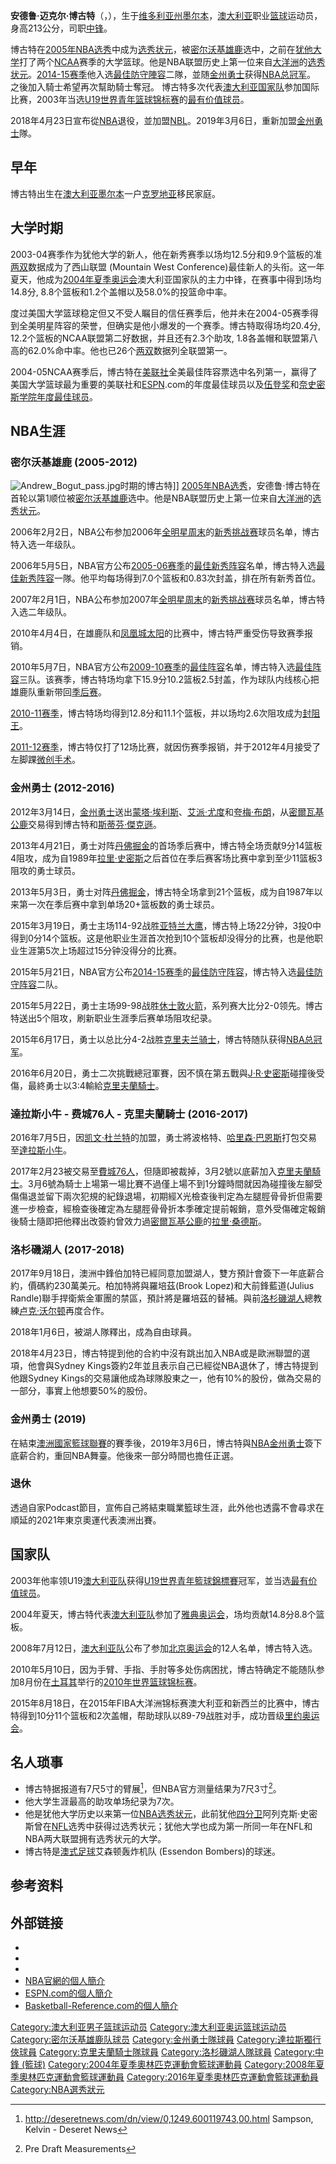 {{noteTA|G1=NBA|T=zh-cn:安德鲁·博古特|1=zh-hans:安德鲁·博古特|2=zh-hans:悉尼国王队;zh-hant:悉尼帝王隊}}
{{Infobox NBA Player
| name = 安德鲁·博古特<br />Andrew Bogut
| image = Andrew Bogut 2013-03-06.jpg
| position = [[中锋_(篮球)|中锋]]/[[大前鋒|大前鋒]]
| league = [[NBA|NBA]]
| team = 
| number = 12
| height_ft = 7
| height_in = 0
| weight_lb = 260
| nationality = {{AUS}}
| birth_date = {{birth date and age|1984|11|28}}
| birth_place = {{AUS}}[[墨尔本|墨尔本]]
| college = [[犹他大学|犹他大学]]
| highschool = 
| draft_round = 1
| draft_pick = 1
| draft_year = 2005
| draft_team = [[密尔沃基雄鹿|密尔沃基雄鹿]]
| career_start = 2005年
| career_end   = 2020年
| years1       = {{nbay|2005|start}}–{{nbay|2011|end}} 
| team1        = [[密爾瓦基公鹿|密爾瓦基公鹿]]
| years2       = {{nbay|2011|end}}–{{nbay|2015|end}}
| team2        = [[金州勇士|金州勇士]]
| years3       = {{nbay|2016|full=y}}
| team3        = [[達拉斯小牛|達拉斯小牛]]
| years4       = {{nbay|2016|end}}
| team4        = [[克里夫蘭騎士|克里夫蘭騎士]]
| years5       = {{nbay|2017|full=y}}
| team5        = [[洛杉磯湖人|洛杉磯湖人]]
| years6       = 2018–2020
| team6        = {{tsl|en|Sydney Kings|雪梨國王隊}}
| years7       = {{nbay|2018|end}}
| team7        = [[金州勇士|金州勇士]]
| awards =
* [[NBA總冠軍|NBA總冠軍]]（[[2015年NBA總決賽|2015]]）
* [[NBA最佳防守陣容|NBA最佳防守陣容第二隊]]（{{nbay|2014|end}}）
* [[NBA歷屆封阻王|NBA阻攻王]]（{{nbay|2010|end}}）
* [[NBA最佳陣容|NBA最佳陣容第三隊]]（{{nbay|2009|end}}）
* [[NBA最佳新秀阵容|NBA最佳新秀阵容第一隊]]（{{nbay|2005|end}}）
* [[NBL最有價值球員|NBL最有價值球員]] (2018)
* [[NBL最佳防守球員|NBL最佳防守球員]] (2018)
* 代表{{link-en|NCAA全美最佳陣容|NCAA Men's Basketball All-Americans}}第一隊（{{link-en|2005年NCAA全美最佳陣容|2005 NCAA Men's Basketball All-Americans|2005}}）
* {{tsl|en|Oscar Robertson Trophy|奧斯卡·羅伯森獎}}（2005）
* [[奈史密斯学院年度最佳球员|奈史密斯学院年度最佳球员]]（2005）
* {{tsl|en|John R. Wooden Award|约翰·伍登奖}}（2005）
* {{tsl|en|Mountain West Conference Men's Basketball Player of the Year|西山联盟年度最佳球员}}（2005）
* [[西山联盟|西山联盟]]最佳新秀（2004）
* 4號球衣於[[犹他大学|犹他大学]]退役
* [[U19世界青年籃球錦標賽|U19世界青年籃球錦標賽]]MVP（2003）
| nba_profile = andrew_bogut
| bbr         = bogutan01
| letter      = b
| medal_templates = 
{{MedalCountry|{{AUS}}}}
{{MedalSport|男子籃球}}
{{MedalCompetition|[[U19世界青年籃球錦標賽|U19世界青年籃球錦標賽]]}}
{{MedalGold|{{tsl|en|2003 FIBA Under-19 World Championship|2003年U19世界青年籃球錦標賽|2003年希腊}}|[[澳大利亚国家男子篮球队|国家队]]}}
}}
'''安德鲁·迈克尔·博古特'''（{{lang-en|'''Andrew Michael Bogut'''}}，{{bd|1984年|11月28日||}}），生于[[维多利亚州|维多利亚州]][[墨尔本|墨尔本]]，[[澳大利亚|澳大利亚]]职业[[篮球|篮球]]运动员，身高213公分，司职[[中锋_(篮球)|中锋]]。

博古特在[[2005年NBA选秀|2005年NBA选秀]]中成为[[NBA选秀状元列表|选秀状元]]，被[[密尔沃基雄鹿|密尔沃基雄鹿]]选中，之前在[[犹他大学|犹他大学]]打了两个[[NCAA|NCAA]]赛季的大学篮球。他是NBA联盟历史上第一位来自[[大洋洲|大洋洲]]的[[NBA选秀状元列表|选秀状元]]。[[2014-15_NBA赛季|2014-15赛季]]他入选[[NBA最佳防守陣容|最佳防守陣容]]二隊，並随[[金州勇士|金州勇士]]获得[[NBA总冠军|NBA总冠军]]。
之後加入騎士希望再次幫助騎士奪冠。 
博古特多次代表[[澳大利亚国家男子篮球队|澳大利亚国家队]]参加国际比赛，2003年当选[[U19世界青年篮球锦标赛|U19世界青年篮球锦标赛]]的[[最有价值球员|最有价值球员]]。

2018年4月23日宣布從[[NBA|NBA]]退役，並加盟[[澳洲國家籃球聯賽|NBL]]{{tsl|en|Sydney Kings|雪梨國王隊}}。2019年3月6日，重新加盟[[金州勇士|金州勇士]]隊。

== 早年 ==
博古特出生在[[澳大利亚|澳大利亚]][[墨尔本|墨尔本]]一户[[克罗地亚|克罗地亚]]移民家庭。

== 大学时期 ==
2003-04赛季作为犹他大学的新人，他在新秀赛季以场均12.5分和9.9个篮板的准[[两双|两双]]数据成为了西山联盟 (Mountain West Conference)最佳新人的头衔。这一年夏天，他成为[[2004年夏季奥运会|2004年夏季奥运会]]澳大利亚国家队的主力中锋，在赛事中得到场均14.8分, 8.8个篮板和1.2个盖帽以及58.0%的投篮命中率。

度过美国大学篮球稳定但又不受人瞩目的信任赛季后，他并未在2004-05赛季得到全美明星阵容的荣誉，但确实是他小爆发的一个赛季。博古特取得场均20.4分, 12.2个篮板的NCAA联盟第二好数据，并且还有2.3个助攻, 1.8各盖帽和联盟第八高的62.0%命中率。他也已26个[[两双|两双]]数据列全联盟第一。 

2004-05NCAA赛季后，博古特在[[美联社|美联社]]全美最佳阵容票选中名列第一，赢得了美国大学篮球最为重要的美联社和[[ESPN|ESPN]].com的年度最佳球员以及[[约翰·R·伍登奖|伍登奖]]和[[奈史密斯学院年度最佳球员|奈史密斯学院年度最佳球员]]。

== NBA生涯 ==
=== 密尔沃基雄鹿 (2005-2012) ===
[[File:Andrew_Bogut_pass.jpg|thumb]]时期的博古特]]
[[2005年NBA选秀|2005年NBA选秀]]，安德鲁·博古特在首轮以第1顺位被[[密尔沃基雄鹿|密尔沃基雄鹿]]选中。他是NBA联盟历史上第一位来自[[大洋洲|大洋洲]]的[[NBA选秀状元列表|选秀状元]]。

2006年2月2日，NBA公布参加2006年[[NBA全明星周末|全明星周末]]的[[NBA新秀挑战赛|新秀挑战赛]]球员名单，博古特入选一年级队。

2006年5月5日，NBA官方公布[[2005-06_NBA赛季|2005-06赛季]]的[[NBA最佳新秀阵容|最佳新秀阵容]]名单，博古特入选[[NBA最佳新秀阵容|最佳新秀阵容]]一隊。他平均每场得到7.0个篮板和0.83次封盖，排在所有新秀首位。

2007年2月1日，NBA公布参加2007年[[NBA全明星周末|全明星周末]]的[[NBA新秀挑战赛|新秀挑战赛]]球员名单，博古特入选二年级队。

2010年4月4日，在雄鹿队和[[凤凰城太阳|凤凰城太阳]]的比赛中，博古特严重受伤导致赛季报销。 

2010年5月7日，NBA官方公布[[2009-10_NBA赛季|2009-10赛季]]的[[NBA最佳阵容|最佳阵容]]名单，博古特入选[[NBA最佳阵容|最佳阵容]]三队。该赛季，博古特场均拿下15.9分10.2篮板2.5封盖，作为球队内线核心把雄鹿队重新带回[[NBA季后赛|季后赛]]。

[[2010-11_NBA赛季|2010-11赛季]]，博古特场均得到12.8分和11.1个篮板，并以场均2.6次阻攻成为[[NBA歷屆封阻王|封阻王]]。  

[[2011-12_NBA赛季|2011-12赛季]]，博古特仅打了12场比赛，就因伤赛季报销，并于2012年4月接受了左脚踝[[微创手术|微创手术]]。

=== 金州勇士 (2012-2016) ===
2012年3月14日，[[金州勇士|金州勇士]]送出[[蒙塔·埃利斯|蒙塔·埃利斯]]、[[艾派·尤度|艾派·尤度]]和[[夸梅·布朗|夸梅·布朗]]，从[[密爾瓦基公鹿|密爾瓦基公鹿]]交易得到博古特和[[斯蒂芬·傑克遜|斯蒂芬·傑克遜]]。

2013年4月21日，勇士对阵[[丹佛掘金|丹佛掘金]]的首场季后赛中，博古特全场贡献9分14篮板4阻攻，成为自1989年[[拉里·史密斯|拉里·史密斯]]之后首位在季后赛客场比赛中拿到至少11篮板3阻攻的勇士球员。

2013年5月3日，勇士对阵[[丹佛掘金|丹佛掘金]]，博古特全场拿到21个篮板，成为自1987年以来第一次在季后赛中拿到单场20+篮板数的勇士球员。

2015年3月19日，勇士主场114-92战胜[[亚特兰大鹰|亚特兰大鹰]]，博古特上场22分钟，3投0中得到0分14个篮板。这是他职业生涯首次抢到10个篮板却没得分的比赛，也是他职业生涯第5次上场超过15分钟没得分的比赛。

2015年5月21日，NBA官方公布[[2014-15_NBA赛季|2014-15赛季]]的[[NBA最佳防守阵容|最佳防守阵容]]，博古特入选[[NBA最佳防守阵容|最佳防守阵容]]二队。

2015年5月22日，勇士主场99-98战胜[[休士敦火箭|休士敦火箭]]，系列赛大比分2-0领先。博古特送出5个阻攻，刷新职业生涯季后赛单场阻攻纪录。

2015年6月17日，勇士以总比分4-2战胜[[克里夫兰骑士|克里夫兰骑士]]，博古特随队获得[[NBA总冠军|NBA总冠军]]。

2016年6月20日，勇士二次挑戰總冠軍賽，因不慎在第五戰與[[J·R·史密斯|J·R·史密斯]]碰撞後受傷，最終勇士以3:4輸給[[克里夫蘭騎士|克里夫蘭騎士]]。

=== 達拉斯小牛 - 费城76人 - 克里夫蘭騎士 (2016-2017) ===
2016年7月5日，因[[凯文·杜兰特|凯文·杜兰特]]的加盟，勇士將波格特、[[哈里森·巴恩斯|哈里森·巴恩斯]]打包交易至[[達拉斯小牛|達拉斯小牛]]。

2017年2月23被交易至[[費城76人|費城76人]]，但隨即被裁掉，3月2號以底薪加入[[克里夫蘭騎士|克里夫蘭騎士]]。3月6號為騎士上場第一場比賽不過僅上場不到1分鐘時間就因為碰撞後左腳受傷傷退並留下兩次犯規的紀錄退場，初期經X光檢查後判定為左腿脛骨骨折但需要進一步檢查，經檢查後確定為左腿脛骨骨折本季確定提前報銷，意外受傷確定報銷後騎士隨即把他釋出改簽約曾效力過[[密爾瓦基公鹿|密爾瓦基公鹿]]的[[拉里·桑德斯|拉里·桑德斯]]。

=== 洛杉磯湖人 (2017-2018) ===
2017年9月18日，澳洲中鋒伯加特已經同意加盟湖人，雙方預計會簽下一年底薪合約，價碼約230萬美元。柏加特將與羅培茲(Brook Lopez)和大前鋒藍道(Julius Randle)聯手捍衛紫金軍團的禁區，預計將是羅培茲的替補。與前[[洛杉磯湖人|洛杉磯湖人]]總教練[[卢克·沃尔顿|卢克·沃尔顿]]再度合作。

2018年1月6日，被湖人隊釋出，成為自由球員。

2018年4月23日，博古特提到他的合約中沒有跳出加入NBA或是歐洲聯盟的選項，他會與Sydney Kings簽約2年並且表示自己已經從NBA退休了，博古特提到他跟Sydney Kings的交易讓他成為球隊股東之一，他有10%的股份，做為交易的
一部分，事實上他想要50%的股份。

=== 金州勇士 (2019) ===
在結束[[澳洲國家籃球聯賽|澳洲國家籃球聯賽]]的賽季後，2019年3月6日，博古特與[[NBA|NBA]][[金州勇士|金州勇士]]簽下底薪合約，重回NBA舞臺。他後來一部分時間也擔任正選。

===退休===
透過自家Podcast節目，宣佈自己將結束職業籃球生涯，此外他也透露不會尋求在順延的2021年東京奧運代表澳洲出賽。

== 国家队 ==
2003年他率领U19[[澳大利亚国家男子篮球队|澳大利亚队]]获得[[U19世界青年籃球錦標賽|U19世界青年籃球錦標賽]]冠军，並当选[[最有价值球员|最有价值球员]]。

2004年夏天，博古特代表[[澳大利亚国家男子篮球队|澳大利亚队]]参加了[[2004年夏季奥林匹克运动会|雅典奥运会]]，场均贡献14.8分8.8个篮板。 

2008年7月12日，[[澳大利亚国家男子篮球队|澳大利亚队]]公布了参加[[2008年夏季奥林匹克运动会|北京奥运会]]的12人名单，博古特入选。 

2010年5月10日，因为手臂、手指、手肘等多处伤病困扰，博古特确定不能随队参加8月份在[[土耳其|土耳其]]举行的[[2010年世界篮球锦标赛|2010年世界篮球锦标赛]]。

2015年8月18日，在2015年FIBA大洋洲锦标赛澳大利亚和新西兰的比赛中，博古特得到10分11个篮板和2次盖帽，帮助球队以89-79战胜对手，成功晋级[[2016年夏季奥林匹克运动会|里约奥运会]]。

== 名人琐事 ==
*博古特据报道有7尺5寸的臂展<ref>http://deseretnews.com/dn/view/0,1249,600119743,00.html {{Wayback|url=http://deseretnews.com/dn/view/0,1249,600119743,00.html |date=20071113012612 }} Sampson, Kelvin - Deseret News</ref>，但NBA官方测量结果为7尺3寸<ref>{{cite web |url=http://www.draftexpress.com/measurements.php?year=2005 |title=存档副本 |accessdate=2007-09-26 |deadurl=yes |archiveurl=https://web.archive.org/web/20070930154718/http://www.draftexpress.com/measurements.php?year=2005 |archivedate=2007-09-30 }} Pre Draft Measurements</ref>。
*他大学生涯最高的助攻单场纪录为7次。
*他是犹他大学历史以来第一位[[NBA选秀状元|NBA选秀状元]]，此前犹他[[四分卫|四分卫]]阿列克斯·史密斯曾在[[NFL|NFL]]选秀中获得过选秀状元；犹他大学也成为第一所同一年在NFL和NBA两大联盟拥有选秀状元的大学。
*博古特是[[澳式足球|澳式足球]]艾森顿轰炸机队 (Essendon Bombers)的球迷。

== 参考资料 ==
{{Reflist}}

== 外部链接 ==
*{{Facebook page|108111555935669}}
*{{Twitter|andrewbogut}}
*{{Instagram|andrewbogut}}
* [http://www.nba.com/playerfile/andrew_bogut/ NBA官網的個人簡介] {{Wayback|url=http://www.nba.com/playerfile/andrew_bogut/ |date=20110310073818 }}
* [http://espn.go.com/nba/player/_/id/2747/andrew-bogut ESPN.com的個人簡介] {{Wayback|url=http://espn.go.com/nba/player/_/id/2747/andrew-bogut |date=20160727230026 }}
* [http://www.basketball-reference.com/players/b/bogutan01.html Basketball-Reference.com的個人簡介] {{WebCite|url=https://www.webcitation.org/67uM5vuyT?url=http://www.basketball-reference.com/players/b/bogutan01.html |date=20120524205631 |dateformat=iso }}

{{start box}}
{{succession box|3=[[奈史密斯学院年度最佳球员|奈史密斯学院年度最佳球员]]|1=[[杰米尔·尼尔森|杰米尔·尼尔森]] |2=[[J·J·雷迪克|J·J·雷迪克]]|4={{tsl|en|2004–05 NCAA Division I men's basketball season|2004-05 NCAA賽季|2005}}}}
{{succession box|3={{tsl|en|John R. Wooden Award|约翰·伍登奖}}|1=[[杰米尔·尼尔森|杰米尔·尼尔森]] |2=[[J·J·雷迪克|J·J·雷迪克]]|4={{tsl|en|2004–05 NCAA Division I men's basketball season|2004-05 NCAA賽季|2005}}}}
{{succession box | title= [[NBA选秀状元|NBA选秀状元]] | before=[[懷特·侯活|懷特·侯活]] | years=[[2005年NBA選秀|2005]] | after=[[安德里亚·巴格纳尼|安德里亚·巴格纳尼]]}}
{{end box}}
{{NABC年度最佳球员}}
{{奥斯卡·罗伯逊奖}}
{{皮特·纽厄尔最佳内线球员奖}}
{{奈史密斯学院年度最佳男子球员}}
{{美联社大学篮球年度最佳男子球员}}
{{约翰·R·伍登年度最佳男子球员}}
{{2005 NBA Draft}}
{{NBA选秀状元}}
{{NBA盖帽王}}
{{Golden State Warriors 2014-15 NBA champions}}
{{2004年夏季奥运会澳大利亚男子篮球阵容}}
{{2008年夏季奥运会澳大利亚男子篮球阵容}}
{{2016年夏季奧運會澳洲男子籃球陣容}}
{{U19世界青年篮球锦标赛MVP}}
{{Authority control}}
{{DEFAULTSORT:Bogut, Andrew}}

[[Category:澳大利亚男子篮球运动员|Category:澳大利亚男子篮球运动员]]
[[Category:澳大利亚奥运篮球运动员|Category:澳大利亚奥运篮球运动员]]
[[Category:密尔沃基雄鹿队球员|Category:密尔沃基雄鹿队球员]]
[[Category:金州勇士隊球員|Category:金州勇士隊球員]]
[[Category:達拉斯獨行俠球員|Category:達拉斯獨行俠球員]]
[[Category:克里夫蘭騎士隊球員|Category:克里夫蘭騎士隊球員]]
[[Category:洛杉磯湖人隊球員|Category:洛杉磯湖人隊球員]]
[[Category:中鋒_(籃球)|Category:中鋒 (籃球)]]
[[Category:2004年夏季奧林匹克運動會籃球運動員|Category:2004年夏季奧林匹克運動會籃球運動員]]
[[Category:2008年夏季奧林匹克運動會籃球運動員|Category:2008年夏季奧林匹克運動會籃球運動員]]
[[Category:2016年夏季奧林匹克運動會籃球運動員|Category:2016年夏季奧林匹克運動會籃球運動員]]
[[Category:NBA選秀狀元|Category:NBA選秀狀元]]